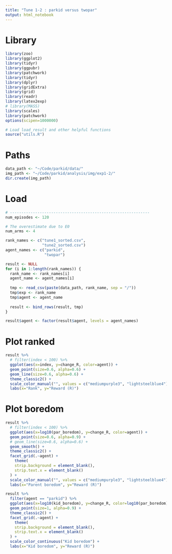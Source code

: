 ```yaml
---
title: "Tune 1-2 : parkid versus twopar"
output: html_notebook
---
```


# Library
```r
library(zoo)
library(ggplot2)
library(tidyr)
library(ggpubr)
library(patchwork)
library(tidyr)
library(dplyr)
library(gridExtra)
library(grid)
library(readr)
library(latex2exp)
# library(MASS) 
library(scales)
library(patchwork)
options(scipen=1000000)

# Load load_result and other helpful functions
source("utils.R")
```

# Paths
```r
data_path <- "~/Code/parkid/data/"
img_path <- "~/Code/parkid/analysis/img/exp1-2/"
dir.create(img_path)
```
# Load
```r
# -------------------------------------------------------------
num_episodes <- 120

# The overestimate due to E0
num_arms <- 4

rank_names <- c("tune1_sorted.csv",
                "tune2_sorted.csv")
agent_names <- c("parkid",
                 "twopar")

result <- NULL
for (i in 1:length(rank_names)) {
  rank_name <- rank_names[i]
  agent_name <- agent_names[i]
  
  tmp <- read_csv(paste(data_path, rank_name, sep = "/"))
  tmp$exp <- rank_name
  tmp$agent <- agent_name
  
  result <- bind_rows(result, tmp)
}

result$agent <- factor(result$agent, levels = agent_names)
```

# Plot ranked
```r
result %>% 
  # filter(index < 100) %>%
  ggplot(aes(x=index, y=change_R, color=agent)) +
  geom_point(size=0.6, alpha=0.6) +
  geom_line(size=0.6, alpha=0.6) +
  theme_classic2() +
  scale_color_manual("", values = c("mediumpurple3", "lightsteelblue4")) +
  labs(x="Rank", y="Reward (R)") 
```

# Plot boredom
```r
result %>% 
  # filter(index < 100) %>%
  ggplot(aes(x=log10(par_boredom), y=change_R, color=agent)) +
  geom_point(size=0.6, alpha=0.9) +
  # geom_line(size=0.6, alpha=0.6) +
  geom_smooth() +
  theme_classic2() +
  facet_grid(.~agent) +
    theme(
    strip.background = element_blank(),
    strip.text.x = element_blank()
  ) +
  scale_color_manual("", values = c("mediumpurple3", "lightsteelblue4")) +
  labs(x="Parent boredom", y="Reward (R)") 
```

```r
result %>% 
  filter(agent == "parkid") %>% 
  ggplot(aes(x=log10(kid_boredom), y=change_R, color=log10(par_boredom))) +
  geom_point(size=1, alpha=0.9) +
  theme_classic2() +
  facet_grid(.~agent) +
    theme(
    strip.background = element_blank(),
    strip.text.x = element_blank()
  ) +
  scale_color_continuous("Kid boredom") +
  labs(x="Kid boredom", y="Reward (R)") 
```